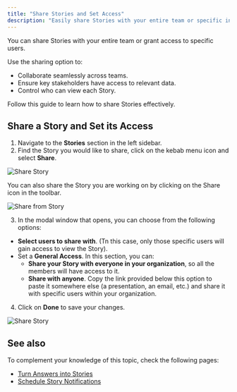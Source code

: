 ```yaml
---
title: "Share Stories and Set Access"
description: "Easily share Stories with your entire team or specific individuals. Control access levels to ensure the right users can view, interact with, or manage each Story."
---
```


You can share Stories with your entire team or grant access to specific users.

Use the sharing option to:

- Collaborate seamlessly across teams.
- Ensure key stakeholders have access to relevant data.
- Control who can view each Story.

Follow this guide to learn how to share Stories effectively.

## Share a Story and Set its Access

1. Navigate to the **Stories** section in the left sidebar.
2. Find the Story you would like to share, click on the kebab menu icon and select **Share**.

![Share Story](/images/share-story.png)

<Tip>
  You can also share the Story you are working on by clicking on the Share icon in the toolbar.

  ![Share from Story](/images/share-within.png)
</Tip>

3. In the modal window that opens, you can choose from the following options:

- **Select users to share with**. (Tn this case, only those specific users will gain access to view the Story).
- Set a **General Access**. In this section, you can:
  - **Share your Story with everyone in your organization**, so all the members will have access to it.
  - **Share with anyone**. Copy the link provided below this option to paste it somewhere else (a presentation, an email, etc.) and share it with specific users within your organization.

4. Click on **Done** to save your changes.

![Share Story](/images/share-story3-4.png)

## See also

To complement your knowledge of this topic, check the following pages:

- [Turn Answers into Stories](using-wisdom-ai-everyday/turn-answers-into-stories)
- [Schedule Story Notifications](/using-wisdom-ai-everyday/schedule-story-notifications)